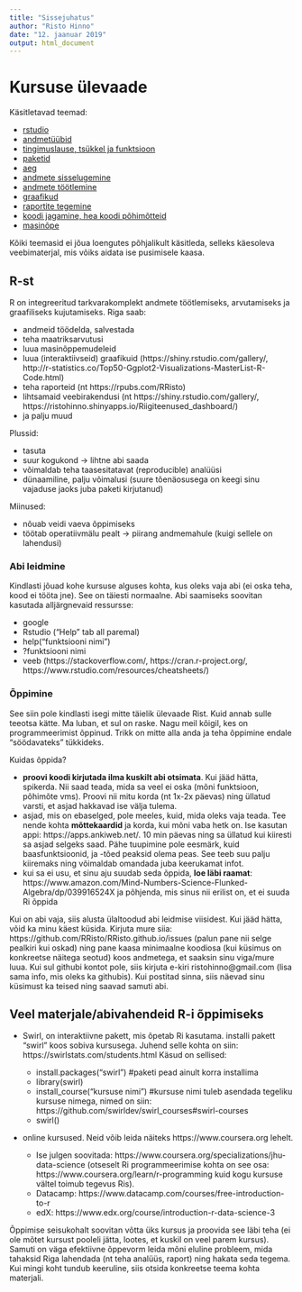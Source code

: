 ```yaml
---
title: "Sissejuhatus"
author: "Risto Hinno"
date: "12. jaanuar 2019"
output: html_document
---
```

# Kursuse ülevaade

Käsitletavad teemad:

 - [rstudio](0.0_rstudio)
 - [andmetüübid](1.1_andmet%C3%BC%C3%BCbid)
 - [tingimuslause, tsükkel ja funktsioon](1.2_tingimuslause_tsykkel)
 - [paketid](1.3_paketid)
 - [aeg](1.4_aeg)
 - [andmete sisselugemine](2.1_andmete_lugemine)
 - [andmete töötlemine](2.2_andmete_tootlemine)
 - [graafikud](3.1_graafikud)
 - [raportite tegemine](3.2_raportid)
 - [koodi jagamine, hea koodi põhimõtteid](4.0_kood)
 - [masinõpe](5.0_masinope)
 
Kõiki teemasid ei jõua loengutes põhjalikult käsitleda, selleks käesoleva veebimaterjal, mis võiks aidata ise pusimisele kaasa.

## R-st

R on integreeritud tarkvarakomplekt andmete töötlemiseks, arvutamiseks ja graafiliseks kujutamiseks.
Riga saab:

  - andmeid töödelda, salvestada
  - teha maatriksarvutusi
  - luua masinõppemudeleid
  - luua (interaktiivseid) graafikuid (https://shiny.rstudio.com/gallery/,
  http://r-statistics.co/Top50-Ggplot2-Visualizations-MasterList-R-Code.html)
  - teha raporteid (nt https://rpubs.com/RRisto)
  - lihtsamaid veebirakendusi (nt https://shiny.rstudio.com/gallery/,
  https://ristohinno.shinyapps.io/Riigiteenused_dashboard/)
  - ja palju muud
      
Plussid:

  - tasuta
  - suur kogukond -> lihtne abi saada
  - võimaldab teha taasesitatavat (reproducible) analüüsi 
  - dünaamiline, palju võimalusi (suure tõenäosusega on keegi sinu vajaduse jaoks juba paketi kirjutanud)
    
Miinused:

  - nõuab veidi vaeva õppimiseks
  - töötab operatiivmälu pealt -> piirang andmemahule (kuigi sellele on lahendusi)
    

### Abi leidmine

Kindlasti jõuad kohe kursuse alguses kohta, kus oleks vaja abi (ei oska teha, kood ei tööta jne). See on täiesti normaalne. Abi saamiseks soovitan kasutada alljärgnevaid ressursse:

 - google
 - Rstudio ("Help" tab all paremal)
 - help("funktsiooni nimi")
 - ?funktsiooni nimi
 - veeb (https://stackoverflow.com/, https://cran.r-project.org/, https://www.rstudio.com/resources/cheatsheets/)
 
### Õppimine

See siin pole kindlasti isegi mitte täielik ülevaade Rist. Kuid annab sulle teeotsa kätte. Ma luban, et sul on raske. Nagu meil kõigil, kes on programmeerimist õppinud. Trikk on mitte alla anda ja teha õppimine endale "söödavateks" tükkideks. 

Kuidas õppida?

- __proovi koodi kirjutada ilma kuskilt abi otsimata__. Kui jääd hätta, spikerda. Nii saad teada, mida sa veel ei oska (mõni funktsioon, põhimõte vms). Proovi nii mitu korda (nt 1x-2x päevas) ning üllatud varsti, et asjad hakkavad ise välja tulema.
- asjad, mis on ebaselged, pole meeles, kuid, mida oleks vaja teada. Tee nende kohta __mõttekaardid__ ja korda, kui mõni vaba hetk on. Ise kasutan appi: https://apps.ankiweb.net/. 10 min päevas ning sa üllatud kui kiiresti sa asjad selgeks saad. Pähe tuupimine pole eesmärk, kuid baasfunktsioonid, ja -tõed peaksid olema peas. See teeb suu palju kiiremaks ning võimaldab omandada juba keerukamat infot.
- kui sa ei usu, et sinu aju suudab seda õppida, __loe läbi raamat__: https://www.amazon.com/Mind-Numbers-Science-Flunked-Algebra/dp/039916524X ja põhjenda, mis sinus nii erilist on, et ei suuda Ri õppida

Kui on abi vaja, siis alusta ülaltoodud abi leidmise viisidest. Kui jääd hätta, võid ka minu käest küsida. Kirjuta mure siia: https://github.com/RRisto/RRisto.github.io/issues (palun pane nii selge pealkiri kui oskad) ning pane kaasa minimaalne koodiosa (kui küsimus on konkreetse näitega seotud) koos andmetega, et saaksin sinu viga/mure luua. Kui sul githubi kontot pole, siis kirjuta e-kiri ristohinno@gmail.com (lisa sama info, mis oleks ka githubis). Kui postitad sinna, siis näevad sinu küsimust ka teised ning saavad samuti abi.


## Veel materjale/abivahendeid R-i õppimiseks

- Swirl, on interaktiivne pakett, mis õpetab Ri kasutama. installi pakett "swirl" koos sobiva kursusega. Juhend selle kohta on siin: https://swirlstats.com/students.html Käsud on sellised:

    - install.packages("swirl") #paketi pead ainult korra installima
    - library(swirl)
    - install_course("kursuse nimi") #kursuse nimi tuleb asendada tegeliku kursuse nimega, nimed on siin: https://github.com/swirldev/swirl_courses#swirl-courses
    - swirl()
    
- online kursused. Neid võib leida näiteks https://www.coursera.org lehelt. 

    - Ise julgen soovitada: https://www.coursera.org/specializations/jhu-data-science (otseselt Ri programmeerimise kohta on see osa: https://www.coursera.org/learn/r-programming kuid kogu kursuse vältel toimub tegevus Ris).
    - Datacamp: https://www.datacamp.com/courses/free-introduction-to-r
    - edX: https://www.edx.org/course/introduction-r-data-science-3
    
Õppimise seisukohalt soovitan võtta üks kursus ja proovida see läbi teha (ei ole mõtet kursust pooleli jätta, lootes, et kuskil on veel parem kursus). Samuti on väga efektiivne õppevorm leida mõni eluline probleem, mida tahaksid Riga lahendada (nt teha analüüs, raport) ning hakata seda tegema. Kui mingi koht tundub keeruline, siis otsida konkreetse teema kohta materjali.


        